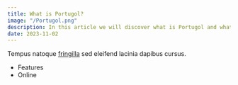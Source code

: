 ```yaml
---
title: What is Portugol?
image: "/Portugol.png"
description: In this article we will discover what is Portugol and what it is capable of.
date: 2023-11-02
---
```


Tempus natoque [fringilla](https://github.com/tellay) sed eleifend lacinia dapibus cursus.

* Features
* Online